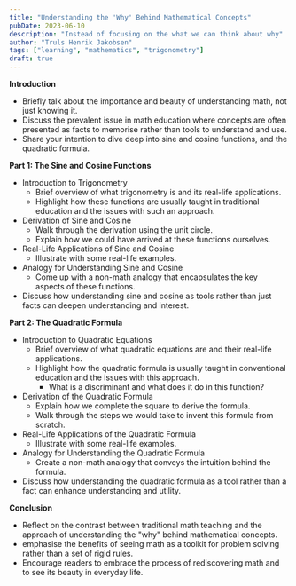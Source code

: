 ```yaml
---
title: "Understanding the 'Why' Behind Mathematical Concepts"
pubDate: 2023-06-10
description: "Instead of focusing on the what we can think about why"
author: "Truls Henrik Jakobsen"
tags: ["learning", "mathematics", "trigonometry"]
draft: true
---
```


**Introduction**

-   Briefly talk about the importance and beauty of understanding math, not just knowing it.
-   Discuss the prevalent issue in math education where concepts are often presented as facts to memorise rather than tools to understand and use.
-   Share your intention to dive deep into sine and cosine functions, and the quadratic formula.

**Part 1: The Sine and Cosine Functions**

-   Introduction to Trigonometry
    -   Brief overview of what trigonometry is and its real-life applications.
    -   Highlight how these functions are usually taught in traditional education and the issues with such an approach.
-   Derivation of Sine and Cosine
    -   Walk through the derivation using the unit circle.
    -   Explain how we could have arrived at these functions ourselves.
-   Real-Life Applications of Sine and Cosine
    -   Illustrate with some real-life examples.
-   Analogy for Understanding Sine and Cosine
    -   Come up with a non-math analogy that encapsulates the key aspects of these functions.
-   Discuss how understanding sine and cosine as tools rather than just facts can deepen understanding and interest.

**Part 2: The Quadratic Formula**

-   Introduction to Quadratic Equations
    -   Brief overview of what quadratic equations are and their real-life applications.
    -   Highlight how the quadratic formula is usually taught in conventional education and the issues with this approach.
        -   What is a discriminant and what does it do in this function?
-   Derivation of the Quadratic Formula
    -   Explain how we complete the square to derive the formula.
    -   Walk through the steps we would take to invent this formula from scratch.
-   Real-Life Applications of the Quadratic Formula
    -   Illustrate with some real-life examples.
-   Analogy for Understanding the Quadratic Formula
    -   Create a non-math analogy that conveys the intuition behind the formula.
-   Discuss how understanding the quadratic formula as a tool rather than a fact can enhance understanding and utility.

**Conclusion**

-   Reflect on the contrast between traditional math teaching and the approach of understanding the "why" behind mathematical concepts.
-   emphasise the benefits of seeing math as a toolkit for problem solving rather than a set of rigid rules.
-   Encourage readers to embrace the process of rediscovering math and to see its beauty in everyday life.

